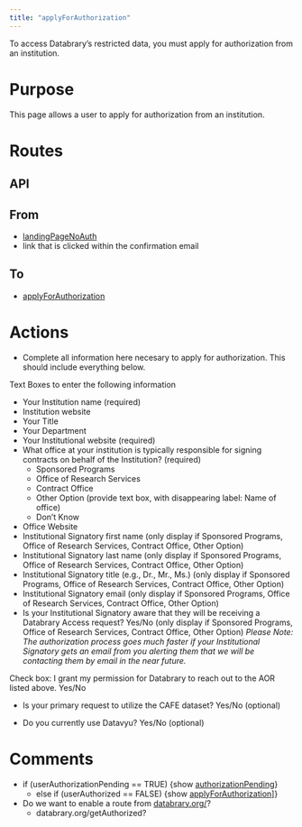 ```yaml
---
title: "applyForAuthorization"
---
```


To access Databrary's restricted data, you must apply for authorization from an institution.

# Purpose

This page allows a user to apply for authorization from an institution.

# Routes

## API

## From

- [landingPageNoAuth](landingPageNoAuth.html)
- link that is clicked within the confirmation email

## To

- [applyForAuthorization](applyForAuthorization.html)

# Actions

- Complete all information here necesary to apply for authorization. This should include everything below.

Text Boxes to enter the following information

- Your Institution name (required)
- Institution website
- Your Title
- Your Department
- Your Institutional website (required)
- What office at your institution is typically responsible for signing contracts on behalf of the Institution? (required) 
  - Sponsored Programs 
  - Office of Research Services
  - Contract Office
  - Other Option (provide text box, with disappearing label: Name of office)
  - Don't Know
- Office Website
- Institutional Signatory first name (only display if Sponsored Programs, Office of Research Services, Contract Office, Other Option)
- Institutional Signatory last name (only display if Sponsored Programs, Office of Research Services, Contract Office, Other Option)
- Institutional Signatory title (e.g., Dr., Mr., Ms.) (only display if Sponsored Programs, Office of Research Services, Contract Office, Other Option)
- Institutional Signatory email (only display if Sponsored Programs, Office of Research Services, Contract Office, Other Option)
- Is your Institutional Signatory aware that they will be receiving a Databrary Access request? Yes/No (only display if Sponsored Programs, Office of Research Services, Contract Office, Other Option)
  *Please Note: The authorization process goes much faster if your Institutional Signatory gets an email from you alerting them that we will be contacting them by email in the near future.*


Check box: I grant my permission for Databrary to reach out to the AOR listed above. Yes/No

- Is your primary request to utilize the CAFE dataset? Yes/No (optional)

- Do you currently use Datavyu? Yes/No (optional)

# Comments

- if (userAuthorizationPending == TRUE) {show [authorizationPending]()} 
    - else if (userAuthorized == FALSE) {show [applyForAuthorization](applyForAuthorization.html)]}
- Do we want to enable a route from [databrary.org/](index.html)?
    - databrary.org/getAuthorized?
